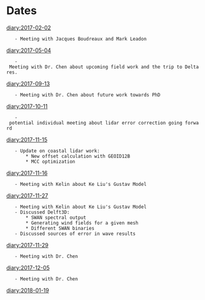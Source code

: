 = Dates =
[[diary:2017-02-02]]
	- Meeting with Jacques Boudreaux and Mark Leadon
[[diary:2017-05-04]]
	- Meeting with Dr. Chen about upcoming field work and the trip to Deltares.
[[diary:2017-09-13]]
	- Meeting with Dr. Chen about future work towards PhD
[[diary:2017-10-11]]
	- potential individual meeting about lidar error correction going forward
[[diary:2017-11-15]]
	- Update on coastal lidar work:
		* New offset calculation with GEOID12B
		* MCC optimization
[[diary:2017-11-16]]
	- Meeting with Kelin about Ke Liu's Gustav Model
[[diary:2017-11-27]]
	- Meeting with Kelin about Ke Liu's Gustav Model
	- Discussed Delft3D:
		* SWAN spectral output
		* Generating wind fields for a given mesh
		* Different SWAN binaries
	- Discussed sources of error in wave results
[[diary:2017-11-29]]
	- Meeting with Dr. Chen
[[diary:2017-12-05]]
	- Meeting with Dr. Chen
[[diary:2018-01-19]]
